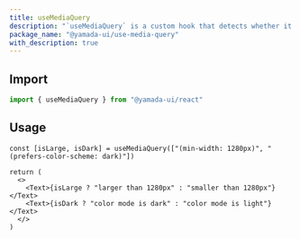 ```yaml
---
title: useMediaQuery
description: "`useMediaQuery` is a custom hook that detects whether it matches a single or multiple media queries."
package_name: "@yamada-ui/use-media-query"
with_description: true
---
```


## Import

```ts
import { useMediaQuery } from "@yamada-ui/react"
```

## Usage

```tsx functional=true
const [isLarge, isDark] = useMediaQuery(["(min-width: 1280px)", "(prefers-color-scheme: dark)"])

return (
  <>
    <Text>{isLarge ? "larger than 1280px" : "smaller than 1280px"}</Text>
    <Text>{isDark ? "color mode is dark" : "color mode is light"}</Text>
  </>
)
```
